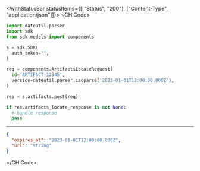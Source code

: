 

<WithStatusBar statusItems={[["Status", "200"], ["Content-Type", "application/json"]]}>
  <CH.Code>
  ```python Post.py
  import dateutil.parser
import sdk
from sdk.models import components

s = sdk.SDK(
    auth_token="",
)

req = components.ArtifactsLocateRequest(
    id='ARTIFACT-12345',
    version=dateutil.parser.isoparse('2023-01-01T12:00:00.000Z'),
)

res = s.artifacts.post(req)

if res.artifacts_locate_response is not None:
    # handle response
    pass
  ```
  ---

  ```json Example Response
  {
    "expires_at": "2023-01-01T12:00:00.000Z",
    "url": "string"
  }
  ```
  </CH.Code>
</WithStatusBar>
